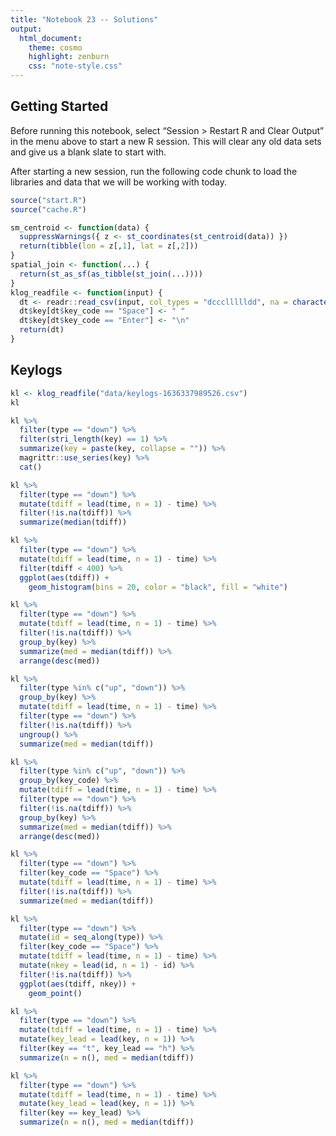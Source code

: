 ```yaml
---
title: "Notebook 23 -- Solutions"
output:
  html_document:
    theme: cosmo
    highlight: zenburn
    css: "note-style.css"
---
```


## Getting Started

Before running this notebook, select "Session > Restart R and Clear Output" in
the menu above to start a new R session. This will clear any old data sets and
give us a blank slate to start with.

After starting a new session, run the following code chunk to load the
libraries and data that we will be working with today.

```r
source("start.R")
source("cache.R")

sm_centroid <- function(data) {
  suppressWarnings({ z <- st_coordinates(st_centroid(data)) })
  return(tibble(lon = z[,1], lat = z[,2]))
}
spatial_join <- function(...) {
  return(st_as_sf(as_tibble(st_join(...))))
}
klog_readfile <- function(input) {
  dt <- readr::read_csv(input, col_types = "dcccllllldd", na = character())
  dt$key[dt$key_code == "Space"] <- " "
  dt$key[dt$key_code == "Enter"] <- "\n"
  return(dt)
}
```

## Keylogs

```r
kl <- klog_readfile("data/keylogs-1636337989526.csv")
kl
```

```r
kl %>%
  filter(type == "down") %>%
  filter(stri_length(key) == 1) %>%
  summarize(key = paste(key, collapse = "")) %>%
  magrittr::use_series(key) %>%
  cat()
```

```r
kl %>%
  filter(type == "down") %>%
  mutate(tdiff = lead(time, n = 1) - time) %>%
  filter(!is.na(tdiff)) %>%
  summarize(median(tdiff))
```

```r
kl %>%
  filter(type == "down") %>%
  mutate(tdiff = lead(time, n = 1) - time) %>%
  filter(tdiff < 400) %>%
  ggplot(aes(tdiff)) +
    geom_histogram(bins = 20, color = "black", fill = "white")
```

```r
kl %>%
  filter(type == "down") %>%
  mutate(tdiff = lead(time, n = 1) - time) %>%
  filter(!is.na(tdiff)) %>%
  group_by(key) %>%
  summarize(med = median(tdiff)) %>%
  arrange(desc(med))
```

```r
kl %>%
  filter(type %in% c("up", "down")) %>%
  group_by(key) %>%
  mutate(tdiff = lead(time, n = 1) - time) %>%
  filter(type == "down") %>%
  filter(!is.na(tdiff)) %>%
  ungroup() %>%
  summarize(med = median(tdiff))
```

```r
kl %>%
  filter(type %in% c("up", "down")) %>%
  group_by(key_code) %>%
  mutate(tdiff = lead(time, n = 1) - time) %>%
  filter(type == "down") %>%
  filter(!is.na(tdiff)) %>%
  group_by(key) %>%
  summarize(med = median(tdiff)) %>%
  arrange(desc(med))
```


```r
kl %>%
  filter(type == "down") %>%
  filter(key_code == "Space") %>%
  mutate(tdiff = lead(time, n = 1) - time) %>%
  filter(!is.na(tdiff)) %>%
  summarize(med = median(tdiff))
```

```r
kl %>%
  filter(type == "down") %>%
  mutate(id = seq_along(type)) %>%
  filter(key_code == "Space") %>%
  mutate(tdiff = lead(time, n = 1) - time) %>%
  mutate(nkey = lead(id, n = 1) - id) %>%
  filter(!is.na(tdiff)) %>%
  ggplot(aes(tdiff, nkey)) +
    geom_point()
```

```r
kl %>%
  filter(type == "down") %>%
  mutate(tdiff = lead(time, n = 1) - time) %>%
  mutate(key_lead = lead(key, n = 1)) %>%
  filter(key == "t", key_lead == "h") %>%
  summarize(n = n(), med = median(tdiff))
```

```r
kl %>%
  filter(type == "down") %>%
  mutate(tdiff = lead(time, n = 1) - time) %>%
  mutate(key_lead = lead(key, n = 1)) %>%
  filter(key == key_lead) %>%
  summarize(n = n(), med = median(tdiff))
```






